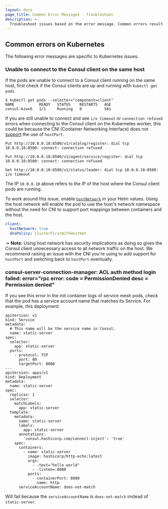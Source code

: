```yaml
---
layout: docs
page_title: Common Error Messages - Troubleshoot
description: >-
  Troubleshoot issues based on the error message. Common errors result from failed actions, timeouts, multiple entries, bad and expired certificates, invalid characters, syntax parsing, malformed responses, and exceeded deadlines.
---
```


## Common errors on Kubernetes

The following error messages are specific to Kubernetes issues.

### Unable to connect to the Consul client on the same host

If the pods are unable to connect to a Consul client running on the same host,
first check if the Consul clients are up and running with `kubectl get pods`.

```shell-session
$ kubectl get pods --selector="component=client"
NAME           READY   STATUS    RESTARTS   AGE
consul-kzws6   1/1     Running   0          58s
```

If you are still unable to connect
and see `i/o timeout` or `connection refused` errors when connecting to the Consul client on the Kubernetes worker,
this could be because the CNI (Container Networking Interface)
does not [support](https://kubernetes.io/docs/concepts/extend-kubernetes/compute-storage-net/network-plugins/#support-hostport)
the use of `hostPort`.

```text
Put http://10.0.0.10:8500/v1/catalog/register: dial tcp 10.0.0.10:8500: connect: connection refused
```

```text
Put http://10.0.0.10:8500/v1/agent/service/register: dial tcp 10.0.0.10:8500: connect: connection refused
```

```text
Get http://10.0.0.10:8500/v1/status/leader: dial tcp 10.0.0.10:8500: i/o timeout
```

The IP `10.0.0.10` above refers to the IP of the host where the Consul client pods are running.

To work around this issue,
enable [`hostNetwork`](/consul/docs/reference/k8s/helm#v-client-hostnetwork) in your Helm values.
Using the host network will enable the pod to use the host's network namespace without
the need for CNI to support port mappings between containers and the host.

```yaml
client:
  hostNetwork: true
  dnsPolicy: ClusterFirstWithHostNet
```

-> **Note:** Using host network has security implications
as doing so gives the Consul client unnecessary access to all network traffic on the host.
We recommend raising an issue with the CNI you're using to add support for `hostPort`
and switching back to `hostPort` eventually.

### consul-server-connection-manager: ACL auth method login failed: error="rpc error: code = PermissionDenied desc = Permission denied"

If you see this error in the init container logs of service mesh pods, check that the pod has a service account name that matches its Service.
For example, this deployment:

```
apiVersion: v1
kind: Service
metadata:
  # This name will be the service name in Consul.
  name: static-server
spec:
  selector:
    app: static-server
  ports:
    - protocol: TCP
      port: 80
      targetPort: 8080
---
apiVersion: apps/v1
kind: Deployment
metadata:
  name: static-server
spec:
  replicas: 1
  selector:
    matchLabels:
      app: static-server
  template:
    metadata:
      name: static-server
      labels:
        app: static-server
      annotations:
        'consul.hashicorp.com/connect-inject': 'true'
    spec:
      containers:
        - name: static-server
          image: hashicorp/http-echo:latest
          args:
            - -text="hello world"
            - -listen=:8080
          ports:
            - containerPort: 8080
              name: http
      serviceAccountName: does-not-match
```

Will fail because the `serviceAccountName` is `does-not-match` instead of `static-server`.

[troubleshooting]: /consul/tutorials/datacenter-operations/troubleshooting
[node_name]: /consul/docs/agent/config/config-files#node_name
[retry_join]: /consul/docs/agent/config/cli-flags#retry-join
[license]: /consul/commands/license
[releases]: https://releases.hashicorp.com/consul/
[files]: https://easyengine.io/tutorials/linux/increase-open-files-limit
[certificates]: /consul/tutorials/security/tls-encryption-secure
[systemd]: /consul/tutorials/production-deploy/deployment-guide#configure-systemd
[monitoring]: /consul/tutorials/day-2-operations/monitor-datacenter-health
[bind]: /consul/docs/agent/config/cli-flags#_bind
[jq]: https://stedolan.github.io/jq/
[go-sockaddr]: https://godoc.org/github.com/hashicorp/go-sockaddr/template
